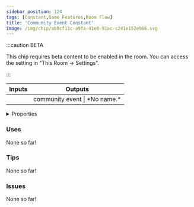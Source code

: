 ```yaml
---
sidebar_position: 124
tags: [Constant,Game Features,Room Flow]
title: 'Community Event Constant'
image: /img/chip/ab9cf11c-a9fa-41e0-91ac-c241e152e986.svg
---
```




:::caution BETA

This chip requires beta content to be enabled in the room. You can access the setting in "This Room -> Settings".

:::

<IChip uuid="ab9cf11c-a9fa-41e0-91ac-c241e152e986"/>

<table><thead><tr><th>Inputs</th><th>Outputs</th></tr></thead><tbody><tr><td /><td>community event | *No name.*</td></tr></tbody></table>

<details>
  <summary>Properties</summary>
  <div>
    <div>
    <table>
      <tbody>
        <tr>
          <td>Is beta required?</td>
          <td>Yes</td>
        </tr>
        <tr>
          <td>Is chip a trolling risk?</td>
          <td>No</td>
        </tr>
        <tr>
          <td>Is chip a role assignment risk?</td>
          <td>No</td>
        </tr>
        <tr>
          <td>Chip UUID</td>
          <td>ab9cf11c-a9fa-41e0-91ac-c241e152e986</td>
        </tr>
        <tr>
          <td>Room availability</td>
          <td>Available everywhere</td>
        </tr>
      </tbody>
    </table>
    </div>
  </div>
</details>

### Uses

None so far!

### Tips

None so far!

### Issues

None so far!